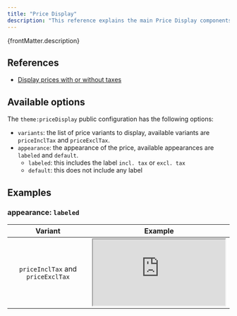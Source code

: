 ```yaml
---
title: "Price Display"
description: "This reference explains the main Price Display components."
---
```


<p>{frontMatter.description}</p>

## References

- [Display prices with or without taxes](/docs/3.x/guides/display-prices-with-or-without-taxes)

## Available options

The `theme:priceDisplay` public configuration has the following options:

- `variants`: the list of price variants to display, available variants are
  `priceInclTax` and `priceExclTax`.
- `appearance`: the appearance of the price, available appearances are `labeled`
  and `default`.
  - `labeled`: this includes the label `incl. tax` or `excl. tax`
  - `default`: this does not include any label

## Examples

### appearance: `labeled`

<table>
  <thead>
    <tr>
      <th align="center">Variant</th>
      <th align="center">Example</th>
    </tr>
  </thead>
  <tbody>
    <tr>
      <td align="center">
        <div className="-mb-[var(--ifm-paragraph-margin-bottom)]">
          <code>priceInclTax</code> and <code>priceExclTax</code>
        </div>
      </td>
      <td align="center">
        <div className="w-full h-[32px] rounded-sm flex justify-center items-center overflow-hidden">
          <iframe
            src="https://gezy.staging.front-commerce.app/styleguide/iframe.html?globals=&args=&id=components-molecules-pricevariant--labeled-incl-tax-excl-tax"
            className="w-full h-[50px] border-none"
          />
        </div>
      </td>
    </tr>
    <tr style={{ backgroundColor: "var(--ifm-table-background)" }}>
      <td align="center">
        <code>priceInclTax</code>
      </td>
      <td align="center">
        <div className="w-full h-[32px] rounded-sm flex justify-center items-center overflow-hidden">
          <iframe
            src="https://gezy.staging.front-commerce.app/styleguide/iframe.html?globals=&args=&id=components-molecules-pricevariant--labeled-incl-tax"
            className="w-full h-[50px] border-none"
          />
        </div>
      </td>
    </tr>
    <tr>
      <td align="center">
        <code>priceExclTax</code>
      </td>
      <td align="center">
        <div className="w-full h-[32px] rounded-sm flex justify-center items-center overflow-hidden">
          <iframe
            src="https://gezy.staging.front-commerce.app/styleguide/iframe.html?globals=&args=&id=components-molecules-pricevariant--labeled-excl-tax&viewMode=story"
            className="w-full h-[50px] border-none"
          />
        </div>
      </td>
    </tr>
  </tbody>
</table>

### appearance: `default`

<table>
  <thead>
    <tr>
      <th align="center">Variant</th>
      <th align="center">Example</th>
    </tr>
  </thead>
  <tbody>
    <tr>
      <td align="center">
        <div className="-mb-[var(--ifm-paragraph-margin-bottom)]">
          <code>priceInclTax</code> and <code>priceExclTax</code>
        </div>
      </td>
      <td align="center">
        <div className="w-full h-[32px] rounded-sm flex justify-center items-center overflow-hidden">
          <iframe
            src="https://gezy.staging.front-commerce.app/styleguide/iframe.html?globals=&args=&id=components-molecules-pricevariant--default-incl-tax-excl-tax&viewMode=story"
            className="w-full h-[50px] border-none"
          />
        </div>
      </td>
    </tr>
    <tr style={{ backgroundColor: "var(--ifm-table-background)" }}>
      <td align="center">
        <code>priceInclTax</code>
      </td>
      <td align="center">
        <div className="w-full h-[32px] rounded-sm flex justify-center items-center overflow-hidden">
          <iframe
            src="https://gezy.staging.front-commerce.app/styleguide/iframe.html?globals=&args=&id=components-molecules-pricevariant--default-incl-tax"
            className="w-full h-[50px] border-none"
          />
        </div>
      </td>
    </tr>
    <tr>
      <td align="center">
        <code>priceExclTax</code>
      </td>
      <td align="center">
        <div className="w-full h-[32px] rounded-sm flex justify-center items-center overflow-hidden">
          <iframe
            src="https://gezy.staging.front-commerce.app/styleguide/iframe.html?globals=&args=&id=components-molecules-pricevariant--default-excl-tax"
            className="w-full h-[50px] border-none"
          />
        </div>
      </td>
    </tr>
  </tbody>
</table>
